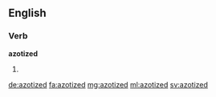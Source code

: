==English==

===Verb===
'''azotized'''

# {{past of|azotize}}

[[de:azotized]]
[[fa:azotized]]
[[mg:azotized]]
[[ml:azotized]]
[[sv:azotized]]